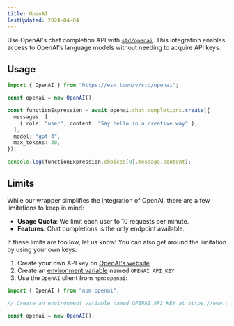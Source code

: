 ```yaml
---
title: OpenAI
lastUpdated: 2024-04-04
---
```


Use OpenAI's chat completion API with [`std/openai`](https://www.val.town/v/std/openai). This integration enables access to OpenAI's language models without needing to acquire API keys.

## Usage

```ts title="Example" val
import { OpenAI } from "https://esm.town/v/std/openai";

const openai = new OpenAI();

const functionExpression = await openai.chat.completions.create({
  messages: [
    { role: "user", content: "Say hello in a creative way" },
  ],
  model: "gpt-4",
  max_tokens: 30,
});

console.log(functionExpression.choices[0].message.content);
```

## Limits

While our wrapper simplifies the integration of OpenAI, there are a few limitations to keep in mind:

- **Usage Quota**: We limit each user to 10 requests per minute.
- **Features**: Chat completions is the only endpoint available.

If these limits are too low, let us know! You can also get around the limitation by using your own keys:

1. Create your own API key on [OpenAI's website](https://platform.openai.com/api-keys)
2. Create an [environment variable](https://www.val.town/settings/environment-variables?adding=true) named `OPENAI_API_KEY`
3. Use the `OpenAI` client from `npm:openai`:

```ts title="Example" val
import { OpenAI } from "npm:openai";

// Create an environment variable named OPENAI_API_KEY at https://www.val.town/settings/environment-variables

const openai = new OpenAI();
```
